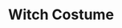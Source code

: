 ---
title: "Witch Costume"
meta_title: "Witch Costume craft"
description: "Craft de Witch Costume"
rank: "b"
draft: false
name: "Witch Costume"
recipe_img: "https://wiki.pokexgames.com/images/6/6d/Witch_Costume-Jynx.png"
level: 70
craft_time: 259200
result: 1
value_npc: 1
ingredients:
  - name: "Ice Bra"
    quantity: 70
    item_img: "https://wiki.pokexgames.com/images/3/3e/Ice_Bra.png"
    value_npc: 1
  - name: "Ski Poles"
    quantity: 10
    item_img: "https://wiki.pokexgames.com/images/8/8b/Layer0.png"
    value_npc: 1
  - name: "Snow Skis"
    quantity: 10
    item_img: "https://wiki.pokexgames.com/images/4/48/Layer1.png"
    value_npc: 1
  - name: "Goggles"
    quantity: 10
    item_img: "https://wiki.pokexgames.com/images/3/3b/Layer3.png"
    value_npc: 1
  - name: "Dark Beak"
    quantity: 40
    item_img: "https://wiki.pokexgames.com/images/f/f9/Dark_Beak.png"
    value_npc: 1
  - name: "Small Tail"
    quantity: 30
    item_img: "https://wiki.pokexgames.com/images/2/2c/Small_Tail.png"
    value_npc: 1
  - name: "Black Hull"
    quantity: 20
    item_img: "https://wiki.pokexgames.com/images/7/7c/Black_Hull.png"
    value_npc: 1
  - name: "Big Crystal"
    quantity: 30
    item_img: "https://wiki.pokexgames.com/images/c/c4/Big_Crystal.png"
    value_npc: 1
  - name: "Black Fins"
    quantity: 100
    item_img: "https://wiki.pokexgames.com/images/d/dc/Black_Fin.png"
    value_npc: 1
  - name: "Ice Blocks"
    quantity: 200
    item_img: "https://wiki.pokexgames.com/images/e/e2/Ice_Blocks.png"
    value_npc: 1
  - name: "Refined Fashion Point"
    quantity: 12
    item_img: "https://wiki.pokexgames.com/images/6/69/Refined_Fashion_Point.png"
    value_npc: 1
---